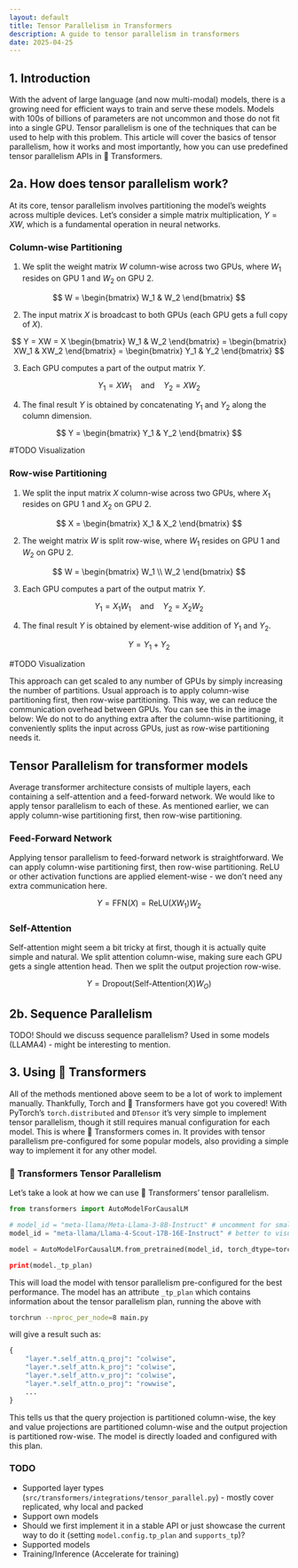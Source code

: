 ```yaml
---
layout: default
title: Tensor Parallelism in Transformers
description: A guide to tensor parallelism in transformers
date: 2025-04-25
---
```


## 1. Introduction

With the advent of large language (and now multi-modal) models, there is a growing need for efficient ways to train and serve these models. Models with 100s of billions of parameters are not uncommon and those do not fit into a single GPU.
Tensor parallelism is one of the techniques that can be used to help with this problem. This article will cover the basics of tensor parallelism, how it works and most importantly, how you can use predefined tensor parallelism APIs in 🤗 Transformers.

## 2a. How does tensor parallelism work?

At its core, tensor parallelism involves partitioning the model's weights across multiple devices. Let's consider a simple matrix multiplication, $Y = XW$, which is a fundamental operation in neural networks.

### Column-wise Partitioning

1) We split the weight matrix $W$ column-wise across two GPUs, where $W_1$ resides on GPU 1 and $W_2$ on GPU 2. 

$$
W = \begin{bmatrix} W_1 & W_2 \end{bmatrix}
$$

2) The input matrix $X$ is broadcast to both GPUs (each GPU gets a full copy of $X$).

$$
Y = XW = X \begin{bmatrix} W_1 & W_2 \end{bmatrix} = \begin{bmatrix} XW_1 & XW_2 \end{bmatrix} = \begin{bmatrix} Y_1 & Y_2 \end{bmatrix}
$$

3) Each GPU computes a part of the output matrix $Y$.

$$
Y_1 = XW_1 \quad \text{and} \quad Y_2 = XW_2
$$

4) The final result $Y$ is obtained by concatenating $Y_1$ and $Y_2$ along the column dimension.

$$
Y = \begin{bmatrix} Y_1 & Y_2 \end{bmatrix}
$$

#TODO Visualization

### Row-wise Partitioning

1) We split the input matrix $X$ column-wise across two GPUs, where $X_1$ resides on GPU 1 and $X_2$ on GPU 2.

$$
X = \begin{bmatrix} X_1 & X_2 \end{bmatrix}
$$

2) The weight matrix $W$ is split row-wise, where $W_1$ resides on GPU 1 and $W_2$ on GPU 2.

$$
W = \begin{bmatrix} W_1 \\ W_2 \end{bmatrix}
$$

3) Each GPU computes a part of the output matrix $Y$.

$$
Y_1 = X_1W_1 \quad \text{and} \quad Y_2 = X_2W_2
$$

4) The final result $Y$ is obtained by element-wise addition of $Y_1$ and $Y_2$.

$$
Y = Y_1 + Y_2
$$

#TODO Visualization

This approach can get scaled to any number of GPUs by simply increasing the number of partitions. Usual approach is to apply column-wise partitioning first, then row-wise partitioning.
This way, we can reduce the communication overhead between GPUs. You can see this in the image below: We do not to do anything extra after the column-wise partitioning, it conveniently splits the input across GPUs, just as row-wise partitioning needs it.


## Tensor Parallelism for transformer models

Average transformer architecture consists of multiple layers, each containing a self-attention and a feed-forward network. We would like to apply tensor parallelism to each of these.
As mentioned earlier, we can apply column-wise partitioning first, then row-wise partitioning.

### Feed-Forward Network

Applying tensor parallelism to feed-forward network is straightforward. We can apply column-wise partitioning first, then row-wise partitioning. ReLU or other activation functions are applied element-wise - we don't need any extra communication here.

$$
Y = \text{FFN}(X) = \text{ReLU}(XW_1)W_2
$$

### Self-Attention

Self-attention might seem a bit tricky at first, though it is actually quite simple and natural. We split attention column-wise, making sure each GPU gets a single attention head. Then we split the output projection row-wise.

$$
Y = \text{Dropout}(\text{Self-Attention}(X)W_O)
$$

## 2b. Sequence Parallelism

TODO! Should we discuss sequence parallelism? Used in some models (LLAMA4) - might be interesting to mention.

## 3. Using 🤗 Transformers

All of the methods mentioned above seem to be a lot of work to implement manually. Thankfully, Torch and 🤗 Transformers have got you covered! 
With PyTorch's `torch.distributed` and `DTensor` it's very simple to implement tensor parallelism, though it still requires manual configuration for each model.
This is where 🤗 Transformers comes in. It provides with tensor parallelism pre-configured for some popular models, also providing a simple way to implement it for any other model.

### 🤗 Transformers Tensor Parallelism

Let's take a look at how we can use 🤗 Transformers' tensor parallelism.

```python
from transformers import AutoModelForCausalLM

# model_id = "meta-llama/Meta-Llama-3-8B-Instruct" # uncomment for smaller number of GPUs
model_id = "meta-llama/Llama-4-Scout-17B-16E-Instruct" # better to visualize

model = AutoModelForCausalLM.from_pretrained(model_id, torch_dtype=torch.bfloat16, tp_plan="auto)

print(model._tp_plan)
```

This will load the model with tensor parallelism pre-configured for the best performance. The model has an attribute `_tp_plan` which contains information about the tensor parallelism plan, running the above with

```bash
torchrun --nproc_per_node=8 main.py
```

will give a result such as:
```python
{
    "layer.*.self_attn.q_proj": "colwise",
    "layer.*.self_attn.k_proj": "colwise",
    "layer.*.self_attn.v_proj": "colwise",
    "layer.*.self_attn.o_proj": "rowwise",
    ...
}
```

This tells us that the query projection is partitioned column-wise, the key and value projections are partitioned column-wise and the output projection is partitioned row-wise. The model is directly loaded and configured with this plan.

### TODO
- Supported layer types (`src/transformers/integrations/tensor_parallel.py`) - mostly cover replicated, why local and packed
- Support own models 
- Should we first implement it in a stable API or just showcase the current way to do it (setting `model.config.tp_plan` and `supports_tp`)?
- Supported models
- Training/Inference (Accelerate for training)

